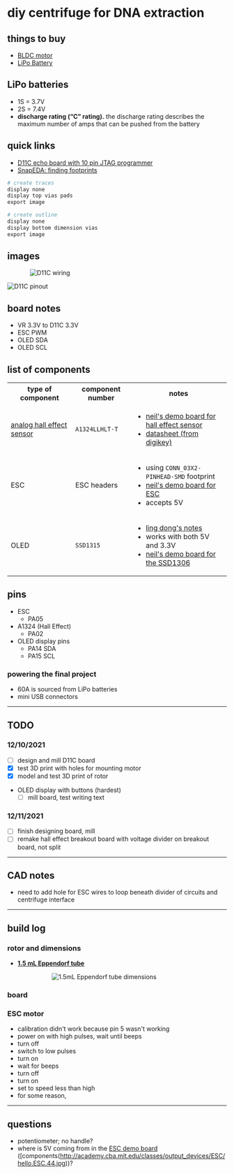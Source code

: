 # diy centrifuge for DNA extraction

## things to buy
- [BLDC motor](https://www.amazon.com/Jrelecs-Upgrade-Waterproof-3000KV-Brushless/dp/B07F2Z99D1/)
- [LiPo Battery](https://www.amazon.com/HRB-50C-100C-Quadcopter-Helicopter-Airplane/dp/B06XNTHQRZ)

## LiPo batteries
- 1S = 3.7V
- 2S = 7.4V 
- **discharge rating (&ldquo;C&rdquo; rating).** the discharge rating describes the maximum number of amps that can be pushed from the battery

## quick links
- [D11C echo board with 10 pin JTAG programmer](http://academy.cba.mit.edu/classes/embedded_programming/D11C/hello.D11C.echo.png)
- [SnapEDA: finding footprints](https://www.snapeda.com/home/)

``` python
# create traces
display none
display top vias pads
export image

# create outline
display none
display bottom dimension vias
export image
```

## images

<div style="width: 400px; margin: 0 auto;">

![D11C wiring](./d11c.png)

</div>

![D11C pinout](./d11c-pinout.jpg)

## board notes
- VR 3.3V to D11C 3.3V
- ESC PWM
- OLED SDA
- OLED SCL

## list of components

<table>
  <tr>
    <th>type of component</th>
    <th>component number</th>
    <th>notes</th>
  </tr>
  <tr>
    <td>
      <a href="">analog hall effect sensor</a>
    </td>
    <td><code>A1324LLHLT-T</code></td>
    <td>
      <ul>
        <li><a href="http://academy.cba.mit.edu/classes/input_devices/mag/hello.mag.D11C.png">neil's demo board for hall effect sensor</a></li>
        <li><a href="/ref/HallEffect_A1324-5-6-Datasheet.pdf">datasheet (from digikey)</a></li>
      </ul>
    </td>
  </tr>
  <tr>
    <td>
      ESC
    </td>
    <td>ESC headers</td>
    <td>
      <ul>
        <li>using <code>CONN_03X2-PINHEAD-SMD</code> footprint</li>
        <li><a href="http://academy.cba.mit.edu/classes/output_devices/ESC/hello.ESC.44.png">neil's demo board for ESC</a></li>
        <li>accepts 5V</li>
      </ul>
    </td>
  </tr>
  <tr>
    <td>
      OLED
    </td>
    <td><code>SSD1315</code></td>
    <td>
      <ul>
        <li><a href="https://gitlab.cba.mit.edu/classes/863.21/site/-/issues/62">ling dong's notes</a></li>
        <li>works with both 5V and 3.3V</li>
        <li><a href="http://academy.cba.mit.edu/classes/output_devices/OLED/hello.SSD1306.45.png">neil's demo board for the SSD1306</a></li>
      </ul>
    </td>
  </tr>
</table>

## pins
- ESC
  - PA05 <RA />
- A1324 (Hall Effect)
  - PA02 <RA />
- OLED display pins
  - PA14 <RA /> SDA
  - PA15 <RA /> SCL

### powering the final project
- 60A is sourced from LiPo batteries
- mini USB connectors

---

## TODO

### 12/10/2021
- [ ] design and mill D11C board 
- [x] test 3D print with holes for mounting motor
- [x] model and test 3D print of rotor
- OLED display with buttons (hardest)
    - [ ] mill board, test writing text

### 12/11/2021
- [ ] finish designing board, mill
- [ ] remake hall effect breakout board with voltage divider on breakout board, not split

---

## CAD notes
- need to add hole for ESC wires to loop beneath divider of circuits and centrifuge interface

---

## build log

### rotor and dimensions
- [**1.5 mL Eppendorf tube**](https://www.amazon.com/Globe-Scientific-111558-Polypropylene-Microcentrifuge/dp/B00577ZQH8/)

<div style="width: 300px; margin: 0 auto;">

![1.5mL Eppendorf tube dimensions](./eppendorf.png)

</div>

### board


### ESC motor
- calibration didn't work because pin 5 wasn't working
- power on with high pulses, wait until beeps
- turn off
- switch to low pulses
- turn on
- wait for beeps
- turn off
- turn on
- set to speed less than high
- for some reason, 

---

## questions
- potentiometer; no handle?
- where is 5V coming from in the [ESC demo board](http://academy.cba.mit.edu/classes/output_devices/ESC/hello.ESC.44.png) ([components(http://academy.cba.mit.edu/classes/output_devices/ESC/hello.ESC.44.jpg))?